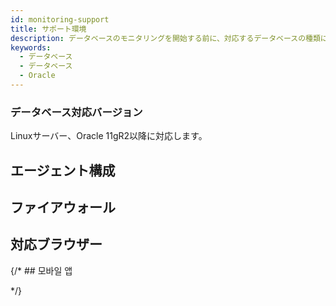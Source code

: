 ```yaml
---
id: monitoring-support
title: サポート環境
description: データベースのモニタリングを開始する前に、対応するデータベースの種類について確認してください。
keywords:
  - データベース
  - データベース
  - Oracle
---
```



<Desc name='Oracle Pro' />

### データベース対応バージョン

Linuxサーバー、Oracle 11gR2以降に対応します。

## エージェント構成


<Dbsupportenvagentconstruction />

## ファイアウォール


<Proxy />

## 対応ブラウザー


<Supportedbrowser />

{/* ## 모바일 앱


<Mobileapp />   */}
